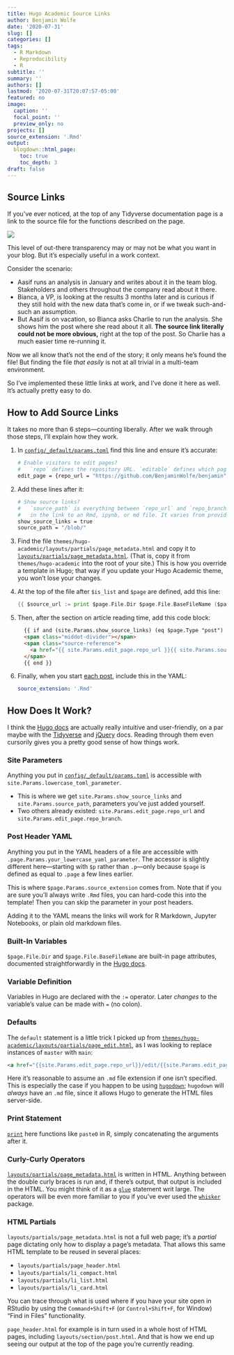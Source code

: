 ```yaml
---
title: Hugo Academic Source Links
author: Benjamin Wolfe
date: '2020-07-31'
slug: []
categories: []
tags:
  - R Markdown
  - Reproducibility
  - R
subtitle: ''
summary: ''
authors: []
lastmod: '2020-07-31T20:07:57-05:00'
featured: no
image:
  caption: ''
  focal_point: ''
  preview_only: no
projects: []
source_extension: '.Rmd'
output:
  blogdown::html_page:
    toc: true
    toc_depth: 3
draft: false 
---
```


## Source Links

If you've ever noticed, at the top of any Tidyverse documentation page
is a link to the source file for the functions described on the page.

![](stringr_docs.png)

This level of out-there transparency may or may not be
what you want in your blog.
But it's especially useful in a work context.

Consider the scenario:

* Aasif runs an analysis in January and writes about it in the team blog.
  Stakeholders and others throughout the company read about it there.
* Bianca, a VP, is looking at the results 3 months later
  and is curious if they still hold with the new data that's come in,
  or if we tweak such-and-such an assumption.
* But Aasif is on vacation, so Bianca asks Charlie to run the analysis.
  She shows him the post where she read about it all.
  __The source link literally could not be more obvious,__
  right at the top of the post.
  So Charlie has a much easier time re-running it.

Now we all know that's not the end of the story;
it only means he's found the file!
But finding the file _that easily_ is not at all trivial
in a multi-team environment.

So I've implemented these little links at work,
and I've done it here as well.
It's actually pretty easy to do.

## How to Add Source Links

It takes no more than 6 steps—counting liberally.
After we walk through those steps, I'll explain how they work.

1. In [`config/_default/params.toml`][params] find this line
   and ensure it's accurate:

   ```bash
   # Enable visitors to edit pages?
   #   `repo` defines the repository URL. `editable` defines which page types can be edited.
   edit_page = {repo_url = "https://github.com/BenjaminWolfe/benjamin", content_dir = "", repo_branch = "main", editable = {docs = true, page = false, post = false}}
   ```

1. Add these lines after it:

   ```bash
   # Show source links?
   #   `source_path` is everything between `repo_url` and `repo_branch` (above)
   #   in the link to an Rmd, ipynb, or md file. It varies from provider to provider.
   show_source_links = true
   source_path = "/blob/"
   ```

1. Find the file `themes/hugo-academic/layouts/partials/page_metadata.html`
   and copy it to [`layouts/partials/page_metadata.html`][metadata].
   (That is, copy it from `themes/hugo-academic` into the root of your site.)
   This is how you override a template in Hugo;
   that way if you update your Hugo Academic theme, you won't lose your changes.

1. At the top of the file after `$is_list` and `$page` are defined,
   add this line:

   ```go
   {{ $source_url := print $page.File.Dir $page.File.BaseFileName ($page.Params.source_extension | default ".md") }}
   ```

1. Then, after the section on article reading time, add this code block:

   ```html
     {{ if and (site.Params.show_source_links) (eq $page.Type "post") }}
     <span class="middot-divider"></span>
     <span class="source-reference">
       <a href="{{ site.Params.edit_page.repo_url }}{{ site.Params.source_path }}{{ site.Params.edit_page.repo_branch }}/content/{{ $source_url }}" target="_blank" rel="noopener">{{ $source_url }}</a>
     </span>
     {{ end }}
   ```
   
1. Finally, when you start [each post][this-post], include this in the YAML:

   ```yaml
   source_extension: '.Rmd'
   ```

## How Does It Work?

I think the [Hugo docs][hugo] are actually really intuitive and user-friendly,
on a par maybe with the [Tidyverse][tidyverse] and [jQuery][jquery] docs.
Reading through them even cursorily
gives you a pretty good sense of how things work.

### Site Parameters

Anything you put in [`config/_default/params.toml`][params] is accessible
with `site.Params.lowercase_toml_parameter`.

* This is where we get
  `site.Params.show_source_links` and `site.Params.source_path`,
  parameters you've just added yourself.
* Two others already existed:
  `site.Params.edit_page.repo_url` and `site.Params.edit_page.repo_branch`.

### Post Header YAML

Anything you put in the YAML headers of a file are accessible
with `.page.Params.your_lowercase_yaml_parameter`.
The accessor is slightly different here—starting with `$p` rather than `.p`—only
because `$page` is defined as equal to `.page` a few lines earlier.

This is where `$page.Params.source_extension` comes from.
Note that if you are sure you'll always write `.Rmd` files,
you can hard-code this into the template!
Then you can skip the parameter in your post headers.

Adding it to the YAML means the links will work for R Markdown,
Jupyter Notebooks, or plain old markdown files.

### Built-In Variables

`$page.File.Dir` and `$page.File.BaseFileName` are built-in page attributes,
documented straightforwardly in the [Hugo docs][hugo-page-variables].

### Variable Definition

Variables in Hugo are declared with the `:=` operator.
Later _changes_ to the variable's value can be made with `=` (no colon).

### Defaults

The `default` statement is a little trick I picked up
from [`themes/hugo-academic/layouts/partials/page_edit.html`][page-edit],
as I was looking to replace instances of `master` with `main`:

```html
<a href="{{site.Params.edit_page.repo_url}}/edit/{{site.Params.edit_page.repo_branch | default "master"}}/{{$content_dir}}/{{.File.Path}}">
```

Here it's reasonable to assume an `.md` file extension if one isn't specified.
This is especially the case if you happen to be using [`hugodown`][hugodown];
`hugodown` will _always_ have an `.md` file,
since it allows Hugo to generate the HTML files server-side.

### Print Statement

[`print`][hugo-print] here functions like `paste0` in R,
simply concatenating the arguments after it.

### Curly-Curly Operators

[`layouts/partials/page_metadata.html`][metadata] is written in HTML.
Anything between the double curly braces is run and,
if there's output, that output is included in the HTML.
You might think of it as a [`glue`][glue] statement writ large.
The operators will be even more familiar to you
if you've ever used the [`whisker`][whisker] package.

### HTML Partials

`layouts/partials/page_metadata.html` is not a full web page;
it's a _partial_ page dictating only how to display a page's metadata.
That allows this same HTML template to be reused in several places:

* `layouts/partials/page_header.html`
* `layouts/partials/li_compact.html`
* `layouts/partials/li_list.html`
* `layouts/partials/li_card.html`

You can trace through what is used where if you have your site open in RStudio
by using the `Command+Shift+F` (or `Control+Shift+F`, for Window)
"Find in Files" functionality.

`page_header.html` for example is in turn used in a whole host of HTML pages,
including `layouts/section/post.html`.
And that is how we end up seeing our output
at the top of the page you're currently reading.

[params]: https://github.com/BenjaminWolfe/benjamin/blob/main/config/_default/params.toml
[metadata]: https://github.com/BenjaminWolfe/benjamin/blob/main/layouts/partials/page_metadata.html
[this-post]: https://github.com/BenjaminWolfe/benjamin/blob/main/content/post/2020-07-31-hugo-academic-source-links/index.en.Rmd
[page-edit]: https://github.com/BenjaminWolfe/benjamin/blob/main/themes/hugo-academic/layouts/partials/page_edit.html
[hugodown]: https://github.com/r-lib/hugodown
[hugo]: https://gohugo.io/
[tidyverse]: https://www.tidyverse.org/packages/
[jquery]: https://api.jquery.com/
[hugo-page-variables]: https://gohugo.io/variables/files/
[hugo-print]: https://gohugo.io/functions/print/
[glue]: https://glue.tidyverse.org/reference/glue.html
[whisker]: https://github.com/edwindj/whisker
